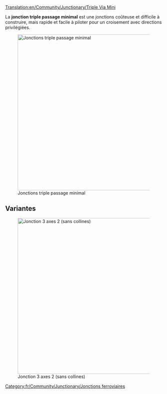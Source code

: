 [[Translation:en/Community/Junctionary/Triple Via Mini]]

{{fr/Community/Junctionary/Menu de Croisements}}

La '''jonction triple passage minimal''' est une jonctions coûteuse et difficile à construire, mais rapide et facile à piloter pour un croisement avec directions privilégiées.

[[File:en/Community/Junctionary/3VM.png|none|thumb|500px|Jonctions triple passage minimal]]

{{fr/Community/Junctionary/Critère de jonction|Coûteux|3|1|1|1|1|0|1|1|0|0|1|||
*Traite un très grand nombre de trains à la fois
*Utilise des directions privilégiées
*Peu d'espace nécessaire (8x12) 
*Pas ou peu de virages serrés (voir la version améliorée pour la haute vitesse)
*Blocages ou embouteillages impossibles
*Pas de séparation ou de fusion de lignes
*Gestion possible de voies simple ou double. C'est la raison pour ne pas utiliser de séparation ou de jointures. Faites-le au besoin.
}}

==Variantes==
[[File:en/Community/Junctionary/3VM2.png|none|thumb|500px|Jonction 3 axes 2 (sans collines)]]

[[Category:fr/Community/Junctionary/Jonctions ferroviaires]]